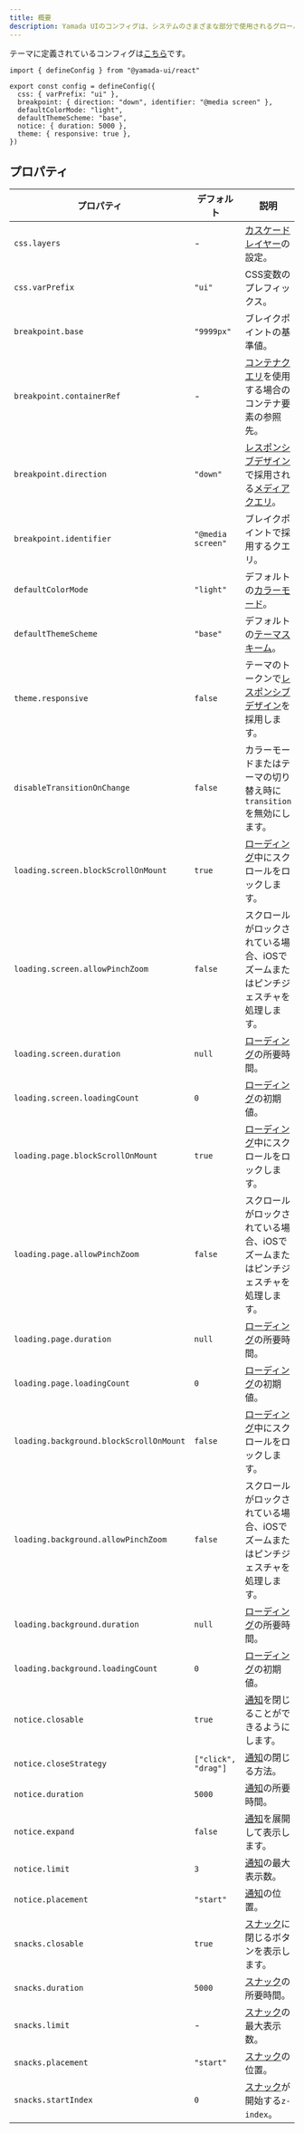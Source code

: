 ```yaml
---
title: 概要
description: Yamada UIのコンフィグは、システムのさまざまな部分で使用されるグローバルな設定です。
---
```


テーマに定義されているコンフィグは[こちら](https://github.com/yamada-ui/yamada-ui/blob/main/packages/react/src/theme/config.ts)です。

```tsx
import { defineConfig } from "@yamada-ui/react"

export const config = defineConfig({
  css: { varPrefix: "ui" },
  breakpoint: { direction: "down", identifier: "@media screen" },
  defaultColorMode: "light",
  defaultThemeScheme: "base",
  notice: { duration: 5000 },
  theme: { responsive: true },
})
```

## プロパティ

| プロパティ                              | デフォルト          | 説明                                                                                                                            |
| --------------------------------------- | ------------------- | ------------------------------------------------------------------------------------------------------------------------------- |
| `css.layers`                            | -                   | [カスケードレイヤー](/docs/theming/cascade-layers)の設定。                                                                      |
| `css.varPrefix`                         | `"ui"`              | CSS変数のプレフィックス。                                                                                                       |
| `breakpoint.base`                       | `"9999px"`          | ブレイクポイントの基準値。                                                                                                      |
| `breakpoint.containerRef`               | -                   | [コンテナクエリ](/docs/theming/breakpoints#コンテナクエリ)を使用する場合のコンテナ要素の参照先。                                |
| `breakpoint.direction`                  | `"down"`            | [レスポンシブデザイン](/docs/styling/responsive-design)で採用される[メディアクエリ](/docs/theming/breakpoints#メディアクエリ)。 |
| `breakpoint.identifier`                 | `"@media screen"`   | ブレイクポイントで採用するクエリ。                                                                                              |
| `defaultColorMode`                      | `"light"`           | デフォルトの[カラーモード](/docs/theming/color-mode)。                                                                          |
| `defaultThemeScheme`                    | `"base"`            | デフォルトの[テーマスキーム](/docs/theming/switching-themes)。                                                                  |
| `theme.responsive`                      | `false`             | テーマのトークンで[レスポンシブデザイン](/docs/styling/responsive-design)を採用します。                                         |
| `disableTransitionOnChange`             | `false`             | カラーモードまたはテーマの切り替え時に`transition`を無効にします。                                                              |
| `loading.screen.blockScrollOnMount`     | `true`              | [ローディング](/docs/hooks/use-loading)中にスクロールをロックします。                                                           |
| `loading.screen.allowPinchZoom`         | `false`             | スクロールがロックされている場合、iOSでズームまたはピンチジェスチャを処理します。                                               |
| `loading.screen.duration`               | `null`              | [ローディング](/docs/hooks/use-loading)の所要時間。                                                                             |
| `loading.screen.loadingCount`           | `0`                 | [ローディング](/docs/hooks/use-loading)の初期値。                                                                               |
| `loading.page.blockScrollOnMount`       | `true`              | [ローディング](/docs/hooks/use-loading)中にスクロールをロックします。                                                           |
| `loading.page.allowPinchZoom`           | `false`             | スクロールがロックされている場合、iOSでズームまたはピンチジェスチャを処理します。                                               |
| `loading.page.duration`                 | `null`              | [ローディング](/docs/hooks/use-loading)の所要時間。                                                                             |
| `loading.page.loadingCount`             | `0`                 | [ローディング](/docs/hooks/use-loading)の初期値。                                                                               |
| `loading.background.blockScrollOnMount` | `false`             | [ローディング](/docs/hooks/use-loading)中にスクロールをロックします。                                                           |
| `loading.background.allowPinchZoom`     | `false`             | スクロールがロックされている場合、iOSでズームまたはピンチジェスチャを処理します。                                               |
| `loading.background.duration`           | `null`              | [ローディング](/docs/hooks/use-loading)の所要時間。                                                                             |
| `loading.background.loadingCount`       | `0`                 | [ローディング](/docs/hooks/use-loading)の初期値。                                                                               |
| `notice.closable`                       | `true`              | [通知](/docs/hooks/use-notice)を閉じることができるようにします。                                                                |
| `notice.closeStrategy`                  | `["click", "drag"]` | [通知](/docs/hooks/use-notice)の閉じる方法。                                                                                    |
| `notice.duration`                       | `5000`              | [通知](/docs/hooks/use-notice)の所要時間。                                                                                      |
| `notice.expand`                         | `false`             | [通知](/docs/hooks/use-notice)を展開して表示します。                                                                            |
| `notice.limit`                          | `3`                 | [通知](/docs/hooks/use-notice)の最大表示数。                                                                                    |
| `notice.placement`                      | `"start"`           | [通知](/docs/hooks/use-notice)の位置。                                                                                          |
| `snacks.closable`                       | `true`              | [スナック](/docs/hooks/use-snacks)に閉じるボタンを表示します。                                                                  |
| `snacks.duration`                       | `5000`              | [スナック](/docs/hooks/use-snacks)の所要時間。                                                                                  |
| `snacks.limit`                          | -                   | [スナック](/docs/hooks/use-snacks)の最大表示数。                                                                                |
| `snacks.placement`                      | `"start"`           | [スナック](/docs/hooks/use-snacks)の位置。                                                                                      |
| `snacks.startIndex`                     | `0`                 | [スナック](/docs/hooks/use-snacks)が開始する`z-index`。                                                                         |
